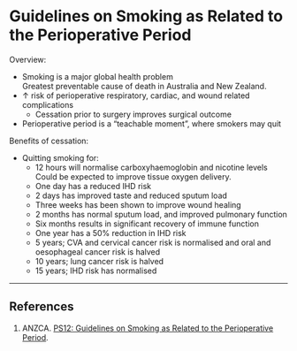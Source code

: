 # Guidelines on Smoking as Related to the Perioperative Period


Overview:

* Smoking is a major global health problem  
Greatest preventable cause of death in Australia and New Zealand.
* ↑ risk of perioperative respiratory, cardiac, and wound related complications
	* Cessation prior to surgery improves surgical outcome
* Perioperative period is a "teachable moment", where smokers may quit

Benefits of cessation:

* Quitting smoking for:
	* 12 hours will normalise carboxyhaemoglobin and nicotine levels  
	Could be expected to improve tissue oxygen delivery.
	* One day has a reduced IHD risk
	* 2 days has improved taste and reduced sputum load
	* Three weeks has been shown to improve wound healing
	* 2 months has normal sputum load, and improved pulmonary function
	* Six months results in significant recovery of immune function
	* One year has a 50% reduction in IHD risk
	* 5 years; CVA and cervical cancer risk is normalised and oral and oesophageal cancer risk is halved
	* 10 years; lung cancer risk is halved
	* 15 years; IHD risk has normalised

---

## References

1. ANZCA. [PS12: Guidelines on Smoking as Related to the Perioperative Period](http://www.anzca.edu.au/Documents/ps12-2013-guidelines-on-smoking-as-related-to-the.pdf).